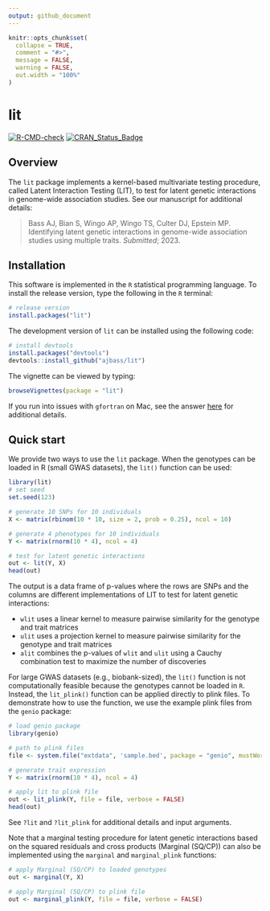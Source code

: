 ```yaml
---
output: github_document
---
```


```r
knitr::opts_chunk$set(
  collapse = TRUE,
  comment = "#>",
  message = FALSE,
  warning = FALSE,
  out.width = "100%"
)
```

# lit

<!-- badges: start -->

[![R-CMD-check](https://github.com/ajbass/lit/actions/workflows/R-CMD-check.yml/badge.svg)](https://github.com/ajbass/lit/actions/workflows/R-CMD-check.yml) [![CRAN_Status_Badge](https://www.r-pkg.org/badges/version/lit)](https://cran.r-project.org/package=lit)

<!-- badges: end -->

## Overview

The `lit` package implements a kernel-based multivariate testing procedure, called Latent Interaction Testing (LIT), to test for latent genetic interactions in genome-wide association studies. See our manuscript for additional details:

> Bass AJ, Bian S, Wingo AP, Wingo TS, Culter DJ, Epstein MP. Identifying latent genetic interactions in genome-wide association studies using multiple traits. *Submitted*; 2023.

## Installation

This software is implemented in the `R` statistical programming language. To install the release version, type the following in the `R` terminal:

```r
# release version
install.packages("lit")
```

The development version of `lit` can be installed using the following code:

```r
# install devtools
install.packages("devtools")
devtools::install_github("ajbass/lit")
```

The vignette can be viewed by typing:

``` r
browseVignettes(package = "lit")
```

If you run into issues with `gfortran` on Mac, see the answer [here](https://stackoverflow.com/questions/69639782/installing-gfortran-on-macbook-with-apple-m1-chip-for-use-in-r) for additional details.

## Quick start

We provide two ways to use the `lit` package. When the genotypes can be loaded in R (small GWAS datasets), the `lit()` function can be used:

```r
library(lit)
# set seed
set.seed(123)

# generate 10 SNPs for 10 individuals
X <- matrix(rbinom(10 * 10, size = 2, prob = 0.25), ncol = 10)

# generate 4 phenotypes for 10 individuals
Y <- matrix(rnorm(10 * 4), ncol = 4) 

# test for latent genetic interactions
out <- lit(Y, X)
head(out)
```

The output is a data frame of p-values where the rows are SNPs and the columns are different implementations of LIT to test for latent genetic interactions: 

- `wlit` uses a linear kernel to measure pairwise similarity for the genotype and trait matrices
- `ulit` uses a projection kernel to measure pairwise similarity for the genotype and trait matrices
- `alit` combines the p-values of `wlit` and `ulit` using a Cauchy combination test to maximize the number of discoveries

For large GWAS datasets (e.g., biobank-sized), the `lit()` function is not computationally feasible because the genotypes cannot be loaded in `R`. Instead, the `lit_plink()` function can be applied directly to plink files. To demonstrate how to use the function, we use the example plink files from the `genio` package:

```r
# load genio package
library(genio)

# path to plink files
file <- system.file("extdata", 'sample.bed', package = "genio", mustWork = TRUE)

# generate trait expression
Y <- matrix(rnorm(10 * 4), ncol = 4)

# apply lit to plink file
out <- lit_plink(Y, file = file, verbose = FALSE)
head(out)
```

See `?lit` and `?lit_plink` for additional details and input arguments.

Note that a marginal testing procedure for latent genetic interactions based on the squared residuals and cross products (Marginal (SQ/CP)) can also be implemented using the `marginal` and `marginal_plink` functions:

```r
# apply Marginal (SQ/CP) to loaded genotypes
out <- marginal(Y, X)

# apply Marginal (SQ/CP) to plink file
out <- marginal_plink(Y, file = file, verbose = FALSE)
```


```{=html}
<!---
The columns represent the cross products, e.g., `col1_col2` is the cross product of the first trait multiplied by the second trait (adjusting for the additive genetic effect)). See our preprint for additional details on this approach.

## To do

List of vario
NA's in phenotypes.

-->
```
